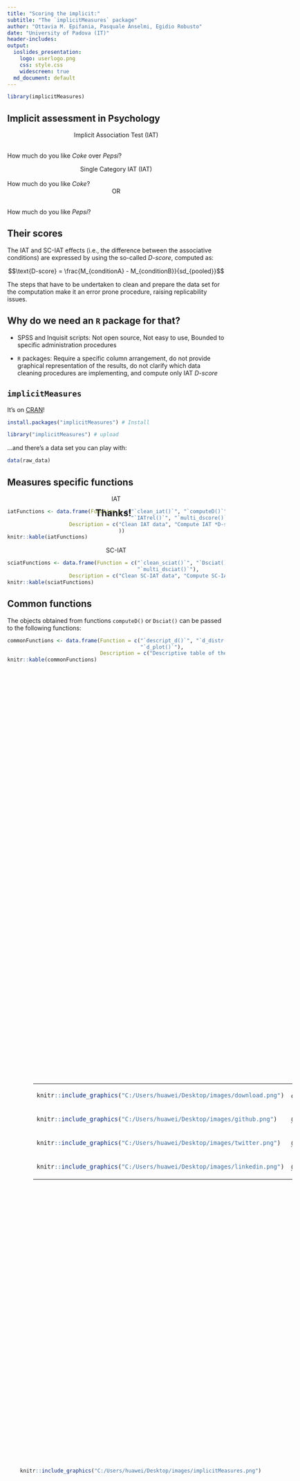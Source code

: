 ```yaml
---
title: "Scoring the implicit:"
subtitle: "The `implicitMeasures` package"
author: "Ottavia M. Epifania, Pasquale Anselmi, Egidio Robusto"
date: "University of Padova (IT)"
header-includes: 
output:
  ioslides_presentation: 
    logo: userlogo.png
    css: style.css
    widescreen: true
  md_document: default
---
```


<style>
.forceBreak { -webkit-column-break-after: always; break-after: column; }
</style>


```r

library(implicitMeasures)
```
## Implicit assessment in Psychology {.columns-2}

<div>
<center>
Implicit Association Test (IAT)
</center>
</br>
How much do you like *Coke* over *Pepsi*?
</div>


<p class="forceBreak"></p>

<div>
<center>
Single Category IAT (IAT)
</center>
</br>
How much do you like *Coke*?
</br>
<center>
OR
</center>
</br>
How much do you like *Pepsi*?
</div>

## Their scores

The IAT and SC-IAT effects (i.e., the difference between the associative conditions) are expressed by using the so-called *D-score*, computed as: 

$$\text{D-score} = \frac{M_{conditionA} - M_{conditionB}}{sd_{pooled}}$$

The steps that have to be undertaken to clean and prepare the data set for the computation make it an error prone procedure, raising replicability issues.

## Why do we need an `R` package for that?

- SPSS and Inquisit scripts: Not open source, Not easy to use, Bounded to specific administration procedures

- `R` packages:  Require a specific column arrangement, do not provide graphical representation of the results, do not clarify which data cleaning procedures are implementing, and compute only IAT *D-score*

## `implicitMeasures`

It's on [CRAN](https://cran.r-project.org/web/packages/implicitMeasures/index.html)!

```r
install.packages("implicitMeasures") # Install
```

<div>

```r
library("implicitMeasures") # upload
```

</div>

<div>
...and there's a data set you can play with: 

```r
data(raw_data)
```
</div>

## Measures specific functions {.columns-2}

<div>
<center>
IAT
</center>


```r
iatFunctions <- data.frame(Function = c("`clean_iat()`", "`computeD()`", 
                                        "`IATrel()`", "`multi_dscore()`"), 
                    Description = c("Clean IAT data", "Compute IAT *D-score*", "Compute IAT realibility", "Compute & Plot multiple IAT *D-score*s"
                                    ))
knitr::kable(iatFunctions)
```

<p class="forceBreak"></p>

<div>
<center>
SC-IAT
</center>

```r
sciatFunctions <- data.frame(Function = c("`clean_sciat()`", "`Dsciat()`", 
                                          "`multi_dsciat()`"), 
                    Description = c("Clean SC-IAT data", "Compute SC-IAT *D-score*", "Plot *D-scores* from two SC-IATs"))
knitr::kable(sciatFunctions)
```

## Common functions 

The objects obtained from functions `computeD()`  or `Dsciat()` can be passed to the following functions: 

```r
commonFunctions <- data.frame(Function = c("`descript_d()`", "`d_distr()`", 
                                           "`d_plot()`"), 
                              Description = c("Descriptive table of the *D-score*s (even in LaTeX format!)", "Plot of the results at the sample level", "Plot of the results at the individual level"))
knitr::kable(commonFunctions)

```


## 

<h2 style="position: fixed; top:30%; left: 45%;">
Thanks!
</h2>

<div style="position: fixed; bottom: 30%; left: 30%;">
<table style="width:600px; border:0;">
<tr>
<td style="border:none;"> 
```r
knitr::include_graphics("C:/Users/huawei/Desktop/images/download.png")
```
</td>
<td style="text-align:left; border:none;"> otta.epifania@gmail.com </td>
</tr>
<tr>
<td style="border:none;"> 
```r
knitr::include_graphics("C:/Users/huawei/Desktop/images/github.png")
```
</td>
<td style="text-align:left; border:none;"> <a href="https://github.com/OttaviaE"> @OttaviaE</a>  </td>
</tr>
<tr>
<td style="border:none;">
```r
knitr::include_graphics("C:/Users/huawei/Desktop/images/twitter.png")
```
</td>
<td style="text-align:left; border:none;"> <a href="https://twitter.com/ExeOttavia"> @ExeOttavia</a> </td>
</tr>
<tr>
<td style="border:none;">
```r
knitr::include_graphics("C:/Users/huawei/Desktop/images/linkedin.png")
```
</td>
<td style="text-align:left; border:none;"> <a href="https://www.linkedin.com/in/ottavia-epifania-612ba9b3/"> @OttaviaEpifania</a> </td>
</tr>

</table>
</div>

<div style="position: fixed; bottom: 13%; right: 15%;">
```r
knitr::include_graphics("C:/Users/huawei/Desktop/images/implicitMeasures.png")
```
</div>







